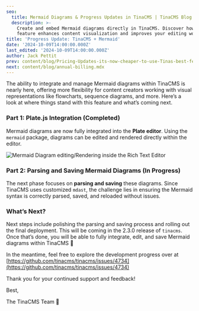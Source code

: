 ```yaml
---
seo:
  title: Mermaid Diagrams & Progress Updates in TinaCMS | TinaCMS Blog
  description: >-
    Create and embed Mermaid diagrams directly in TinaCMS. Discover how this new
    feature enhances content visualization and improves your editing workflow
title: 'Progress Update: TinaCMS + Mermaid'
date: '2024-10-09T14:00:00.000Z'
last_edited: '2024-10-09T14:00:00.000Z'
author: Jack Pettit
prev: content/blog/Pricing-Updates-its-now-cheaper-to-use-Tinas-best-feature-.mdx
next: content/blog/annual-billing.mdx
---
```


The ability to integrate and manage Mermaid diagrams within TinaCMS is nearly here, offering more flexibility for content creators working with visual representations like flowcharts, sequence diagrams, and more. Here’s a look at where things stand with this feature and what’s coming next.

### Part 1: Plate.js Integration (Completed)

Mermaid diagrams are now fully integrated into the **Plate editor**. Using the `mermaid` package, diagrams can be edited and rendered directly within the editor.

![](/img/blog/mermaid-progress.gif "Mermaid Diagram editing/Rendering inside the Rich Text Editor")

### Part 2: Parsing and Saving Mermaid Diagrams (In Progress)

The next phase focuses on **parsing and saving** these diagrams. Since TinaCMS uses customized `mdast`, the challenge lies in ensuring the Mermaid syntax is correctly parsed, saved, and reloaded without issues.

### What’s Next?

Next steps include polishing the parsing and saving process and rolling out the final deployment. This will be coming in the 2.3.0 release of `tinacms`. Once that’s done, you will be able to fully integrate, edit, and save Mermaid diagrams within TinaCMS 🦙

In the meantime, feel free to explore the development progress over at [https://github.com/tinacms/tinacms/issues/4734](https://github.com/tinacms/tinacms/issues/4734)

Thank you for your continued support and feedback!

Best,

The TinaCMS Team 🦙
